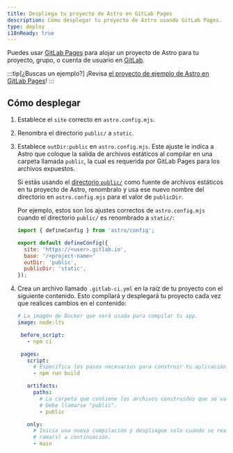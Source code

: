 ```yaml
---
title: Despliega tu proyecto de Astro en GitLab Pages
description: Cómo desplegar tu proyecto de Astro usando GitLab Pages.
type: deploy
i18nReady: true
---
```


Puedes usar [GitLab Pages](https://pages.gitlab.io/) para alojar un proyecto de Astro para tu proyecto, grupo, o cuenta de usuario en [GitLab](https://about.gitlab.com/).

:::tip[¿Buscas un ejemplo?]
¡Revisa [el proyecto de ejemplo de Astro en GitLab Pages](https://gitlab.com/pages/astro)!
:::

## Cómo desplegar

1. Establece el `site` correcto en `astro.config.mjs`.
2. Renombra el directorio `public/` a `static`.
3. Establece `outDir:public` en `astro.config.mjs`. Este ajuste le indica a Astro que coloque la salida de archivos estáticos al compilar en una carpeta llamada `public`, la cual es requerida por GitLab Pages para los archivos expuestos.

   Si estás usando el [directorio `public/`](/es/core-concepts/project-structure/#public) como fuente de archivos estáticos en tu proyecto de Astro, renombralo y usa ese nuevo nombre del directorio en `astro.config.mjs` para el valor de `publicDir`.

   Por ejemplo, estos son los ajustes correctos de `astro.config.mjs` cuando el directorio `public/` es renombrado a `static/`:

   ```js
   import { defineConfig } from 'astro/config';

   export default defineConfig({
     site: 'https://<user>.gitlab.io',
     base: '/<project-name>'
     outDir: 'public',
     publicDir: 'static',
   });
   ```

4. Crea un archivo llamado `.gitlab-ci.yml` en la raíz de tu proyecto con el siguiente contenido. Esto compilará y desplegará tu proyecto cada vez que realices cambios en el contenido:

   ```yaml
   # La imagén de Docker que será usada para compilar tu app.
   image: node:lts

    before_script:
      - npm ci

    pages:
      script:
        # Especifica los pasos necesarios para construir tu aplicación aquí.
        - npm run build

      artifacts:
        paths:
          # La carpeta que contiene los archivos construidos que se van a publicar.
          # Debe llamarse "public".
          - public

      only:
        # Inicia una nueva compilación y despliegue solo cuando se realiza un "push" al repositorio.
        # rama(s) a continuación.
        - main
   ```
